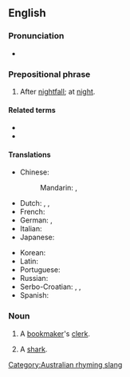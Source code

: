 ==English==

===Pronunciation===
* {{audio|en|EN-AU ck1 after dark.ogg|Audio (AU)}}

===Prepositional phrase===
{{en-PP}}

# After [[nightfall]]; at [[night]].

====Related terms====
* {{l|en|at dark}}
* {{l|en|before dark}}

====Translations====
{{trans-top|after nightfall, at night}}
* Chinese:
*: Mandarin: {{t|cmn|在黃昏以後}}, {{t|cmn|在黄昏以后|tr=zài huánghūn yǐhòu}}
* Dutch: {{t|nl|na het donker|alt=na het donker (worden)}}, {{t|nl|nadat de nacht gevallen is}}, {{t|nl|na het vallen van de avond}}
* French: {{t|fr|après la tombée de la nuit}}
* German: {{t|de|nach Einbruch der Dunkelheit}}, {{t|de|nach Dunkelwerden}}
* Italian: {{t|it|dopo il tramonto}}
* Japanese: {{t|ja|暮れの後|tr=kure no ato}}
{{trans-mid}}
* Korean: {{t|ko|해거름다음에}}
* Latin: {{t|la|de nocte}}
* Portuguese: {{t|pt|[[após]] [[o]] [[anoitecer]]}}
* Russian: {{t|ru|[[по́сле]] [[наступление|наступле́ния]] [[темнота|темноты́]]}}
* Serbo-Croatian: {{t|sh|nakon mraka}}, {{t|sh|posle mraka}}, {{t|sh|nadmrak}}
* Spanish: {{t|es|[[después]] [[de]] [[anochecer]]}}
{{trans-bottom}}

===Noun===
{{en-noun}}

# {{lb|en|Australia|rhyming slang}} A [[bookmaker]]'s [[clerk]].
# {{lb|en|Australia|rhyming slang}} A [[shark]].

[[Category:Australian rhyming slang]]